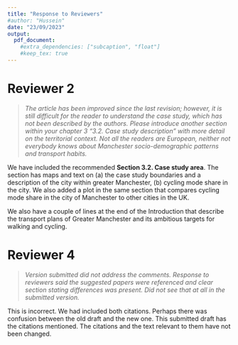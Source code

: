```yaml
---
title: "Response to Reviewers"
#author: "Hussein"
date: "23/09/2023"
output:
  pdf_document:
    #extra_dependencies: ["subcaption", "float"]
    #keep_tex: true
---
```


# Reviewer 2

> *The article has been improved since the last revision; however, it is still difficult for the reader to understand the case study, which has not been described by the authors. Please introduce another section within your chapter 3 "3.2. Case study description" with more detail on the territorial context. Not all the readers are European, neither not everybody knows about Manchester socio-demographic patterns and transport habits.*

We have included the recommended **Section 3.2. Case study area**. The section has maps and text on (a) the case study boundaries and a description of the city within greater Manchester, (b) cycling mode share in the city. We also added a plot in the same section that compares cycling mode share in the city of Manchester to other cities in the UK.

We also have a couple of lines at the end of the Introduction that describe the transport plans of Greater Manchester and its ambitious targets for walking and cycling.

# Reviewer 4

> *Version submitted did not address the comments. Response to reviewers said the suggested papers were referenced and clear section stating differences was present. Did not see that at all in the submitted version.*

This is incorrect. We had included both citations. Perhaps there was confusion between the old draft and the new one. This submitted draft has the citations mentioned. The citations and the text relevant to them have not been changed.
